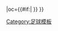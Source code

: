 {{fb team |t=-{zh-hans:奥芬巴赫踢球者; zh-hk:奧芬巴克;}- |tan=奥芬巴赫踢球者足球俱乐部 |tc=GER |abb={{#if:{{{abb|}}}|OFF}} |oc={{#if:{{{oc|}}}|{{{oc}}} }} }}<!--
--><noinclude>[[Category:足球模板]]</noinclude>